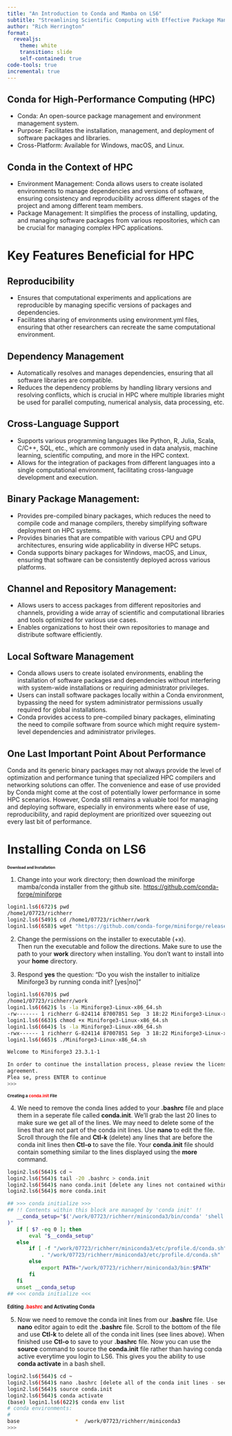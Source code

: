 ```yaml
---
title: "An Introduction to Conda and Mamba on LS6"
subtitle: "Streamlining Scientific Computing with Effective Package Management"
author: "Rich Herrington"
format: 
  revealjs: 
    theme: white
    transition: slide
    self-contained: true
code-tools: true
incremental: true
---
```


## Conda for High-Performance Computing (HPC)
- Conda: An open-source package management and environment management system.
- Purpose: Facilitates the installation, management, and deployment of software packages and libraries.
- Cross-Platform: Available for Windows, macOS, and Linux.

## Conda in the Context of HPC
- Environment Management: Conda allows users to create isolated environments to manage dependencies and versions of software, ensuring consistency and reproducibility across different stages of the project and among different team members.
- Package Management: It simplifies the process of installing, updating, and managing software packages from various repositories, which can be crucial for managing complex HPC applications.

# Key Features Beneficial for HPC

## Reproducibility
- Ensures that computational experiments and applications are reproducible by managing specific versions of packages and dependencies.
- Facilitates sharing of environments using environment.yml files, ensuring that other researchers can recreate the same computational environment.

## Dependency Management
- Automatically resolves and manages dependencies, ensuring that all software libraries are compatible.
- Reduces the dependency problems by handling library versions and resolving conflicts, which is crucial in HPC where multiple libraries might be used for parallel computing, numerical analysis, data processing, etc.

## Cross-Language Support
- Supports various programming languages like Python, R, Julia, Scala, C/C++, SQL, etc., which are commonly used in data analysis, machine learning, scientific computing, and more in the HPC context.
- Allows for the integration of packages from different languages into a single computational environment, facilitating cross-language development and execution.

## Binary Package Management:
- Provides pre-compiled binary packages, which reduces the need to compile code and manage compilers, thereby simplifying software deployment on HPC systems.
- Provides binaries that are compatible with various CPU and GPU architectures, ensuring wide applicability in diverse HPC setups.
- Conda supports binary packages for Windows, macOS, and Linux, ensuring that software can be consistently deployed across various platforms.

## Channel and Repository Management:
- Allows users to access packages from different repositories and channels, providing a wide array of scientific and computational libraries and tools optimized for various use cases.
- Enables organizations to host their own repositories to manage and distribute software efficiently.

## Local Software Management 

- Conda allows users to create isolated environments, enabling the installation of software packages and dependencies without interfering with system-wide installations or requiring administrator privileges.
- Users can install software packages locally within a Conda environment, bypassing the need for system administrator permissions usually required for global installations.
- Conda provides access to pre-compiled binary packages, eliminating the need to compile software from source which might require system-level dependencies and administrator privileges.


## One Last Important Point About Performance

::: fragment
::: callout-warning 
Conda and its generic binary packages may not always provide the level of optimization and performance tuning that specialized HPC compilers and networking solutions can offer. The convenience and ease of use provided by Conda might come at the cost of potentially lower performance in some HPC scenarios. However, Conda still remains a valuable tool for managing and deploying software, especially in environments where ease of use, reproducibility, and rapid deployment are prioritized over squeezing out every last bit of performance.
:::
:::


# Installing Conda on LS6

## Download and Installation {.smaller style="font-size: 0.63em"}
 
1. Change into your work directory; then download the miniforge mamba/conda installer from the 
github site. [https://github.com/conda-forge/miniforge](https://github.com/conda-forge/miniforge)

::: {.fragment}
```bash
login1.ls6(672)$ pwd
/home1/07723/richherr
login2.ls6(549)$ cd /home1/07723/richherr/work
login1.ls6(658)$ wget "https://github.com/conda-forge/miniforge/releases/latest/download/Miniforge3-$(uname)-$(uname -m).sh"
```
:::

2. Change the permissions on the installer to executable (+x).  
Then run the executable and follow the directions. Make sure to use the path to your **work** 
directory when installing. You don't want to install into your **home** directory.   

3. Respond **yes** the question: "Do you wish the installer to initialize Miniforge3
by running conda init? [yes|no]"

::: {.fragment}
```bash
login1.ls6(670)$ pwd
/home1/07723/richherr/work
login1.ls6(662)$ ls -la Miniforge3-Linux-x86_64.sh
-rw------- 1 richherr G-824114 87007851 Sep  3 18:22 Miniforge3-Linux-x86_64.sh
login1.ls6(663)$ chmod +x Miniforge3-Linux-x86_64.sh
login1.ls6(664)$ ls -la Miniforge3-Linux-x86_64.sh
-rwx------ 1 richherr G-824114 87007851 Sep  3 18:22 Miniforge3-Linux-x86_64.sh
login1.ls6(665)$ ./Miniforge3-Linux-x86_64.sh

Welcome to Miniforge3 23.3.1-1

In order to continue the installation process, please review the license
agreement.
Plea se, press ENTER to continue
>>>

```
:::

## Creating a <span style="color: red;">conda.init</span> File {.smaller style="font-size: 0.68em"}

4. We need to remove the conda lines added to your **.bashrc** file and place them in a
seperate file called **conda.init**.  We'll grab the last 20 lines to make sure we get 
all of the lines. We may need to delete some of the lines that are not part of the conda 
init lines. Use **nano** to edit the file.  Scroll through the file and **Ctl-k** (delete) 
any lines that are before the conda init lines then **Ctl-o** to save the file. Your **conda.init** 
file should contain something similar to the lines displayed using the **more** command.

::: {.fragment}
```bash
login2.ls6(564)$ cd ~
login2.ls6(564)$ tail -20 .bashrc > conda.init
login2.ls6(564)$ nano conda.init [delete any lines not contained within the conda init lines]
login2.ls6(564)$ more conda.init

## >>> conda initialize >>>
## !! Contents within this block are managed by 'conda init' !!
   __conda_setup="$('/work/07723/richherr/miniconda3/bin/conda' 'shell.bash' 'hook' 2> /dev/null
)"
   if [ $? -eq 0 ]; then
       eval "$__conda_setup"
   else
       if [ -f "/work/07723/richherr/miniconda3/etc/profile.d/conda.sh" ]; then
           . "/work/07723/richherr/miniconda3/etc/profile.d/conda.sh"
       else
           export PATH="/work/07723/richherr/miniconda3/bin:$PATH"
       fi
   fi
   unset __conda_setup
## <<< conda initialize <<<
```
:::

## Editing <span style="color: red;">.bashrc</span> and Activating Conda {style="font-size: 0.80em"}

5. Now we need to remove the conda init lines from our **.bashrc** file.  Use **nano** editor again 
to edit the **.bashrc** file.  Scroll to the bottom of the file and use **Ctl-k** to delete all of
the conda init lines (see lines above).  When finished use **Ctl-o** to save to your **.bashrc** file.  Now 
you can use the **source** command to source the **conda.init** file rather than having conda active
everytime you login to LS6. This gives you the ability to use **conda activate** in a bash shell. 

::: {.fragment}
```bash
login2.ls6(564)$ cd ~
login2.ls6(564)$ nano .bashrc [delete all of the conda init lines - see above]
login2.ls6(564)$ source conda.init
login2.ls6(564)$ conda activate
(base) login1.ls6(622)$ conda env list
# conda environments:
#
base                  *  /work/07723/richherr/miniconda3
>>>
```
:::














